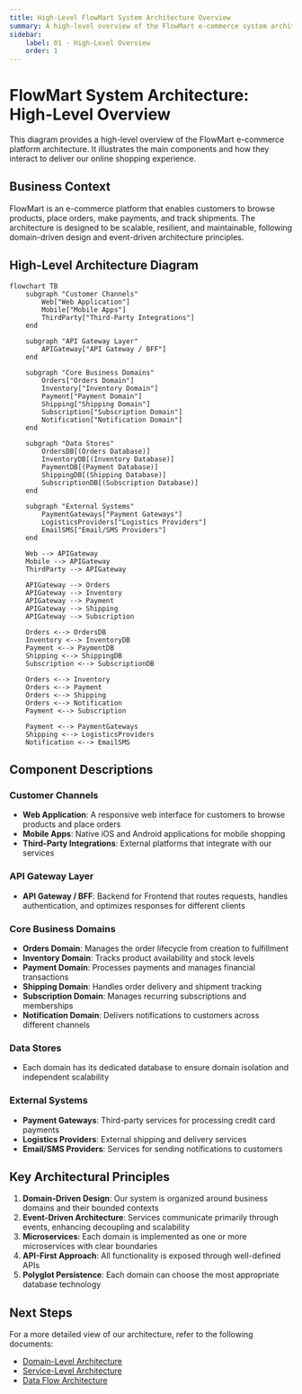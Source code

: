 ```yaml
---
title: High-Level FlowMart System Architecture Overview
summary: A high-level overview of the FlowMart e-commerce system architecture
sidebar:
    label: 01 - High-Level Overview
    order: 1
---
```


# FlowMart System Architecture: High-Level Overview

This diagram provides a high-level overview of the FlowMart e-commerce platform architecture. It illustrates the main components and how they interact to deliver our online shopping experience.

## Business Context

FlowMart is an e-commerce platform that enables customers to browse products, place orders, make payments, and track shipments. The architecture is designed to be scalable, resilient, and maintainable, following domain-driven design and event-driven architecture principles.

## High-Level Architecture Diagram

```mermaid
flowchart TB
    subgraph "Customer Channels"
        Web["Web Application"]
        Mobile["Mobile Apps"]
        ThirdParty["Third-Party Integrations"]
    end

    subgraph "API Gateway Layer"
        APIGateway["API Gateway / BFF"]
    end

    subgraph "Core Business Domains"
        Orders["Orders Domain"]
        Inventory["Inventory Domain"]
        Payment["Payment Domain"]
        Shipping["Shipping Domain"]
        Subscription["Subscription Domain"]
        Notification["Notification Domain"]
    end

    subgraph "Data Stores"
        OrdersDB[(Orders Database)]
        InventoryDB[(Inventory Database)]
        PaymentDB[(Payment Database)]
        ShippingDB[(Shipping Database)]
        SubscriptionDB[(Subscription Database)]
    end

    subgraph "External Systems"
        PaymentGateways["Payment Gateways"]
        LogisticsProviders["Logistics Providers"]
        EmailSMS["Email/SMS Providers"]
    end

    Web --> APIGateway
    Mobile --> APIGateway
    ThirdParty --> APIGateway
    
    APIGateway --> Orders
    APIGateway --> Inventory
    APIGateway --> Payment
    APIGateway --> Shipping
    APIGateway --> Subscription
    
    Orders <--> OrdersDB
    Inventory <--> InventoryDB
    Payment <--> PaymentDB
    Shipping <--> ShippingDB
    Subscription <--> SubscriptionDB
    
    Orders <--> Inventory
    Orders <--> Payment
    Orders <--> Shipping
    Orders <--> Notification
    Payment <--> Subscription
    
    Payment <--> PaymentGateways
    Shipping <--> LogisticsProviders
    Notification <--> EmailSMS
```

## Component Descriptions

### Customer Channels
- **Web Application**: A responsive web interface for customers to browse products and place orders
- **Mobile Apps**: Native iOS and Android applications for mobile shopping
- **Third-Party Integrations**: External platforms that integrate with our services

### API Gateway Layer
- **API Gateway / BFF**: Backend for Frontend that routes requests, handles authentication, and optimizes responses for different clients

### Core Business Domains
- **Orders Domain**: Manages the order lifecycle from creation to fulfillment
- **Inventory Domain**: Tracks product availability and stock levels
- **Payment Domain**: Processes payments and manages financial transactions
- **Shipping Domain**: Handles order delivery and shipment tracking
- **Subscription Domain**: Manages recurring subscriptions and memberships
- **Notification Domain**: Delivers notifications to customers across different channels

### Data Stores
- Each domain has its dedicated database to ensure domain isolation and independent scalability

### External Systems
- **Payment Gateways**: Third-party services for processing credit card payments
- **Logistics Providers**: External shipping and delivery services
- **Email/SMS Providers**: Services for sending notifications to customers

## Key Architectural Principles

1. **Domain-Driven Design**: Our system is organized around business domains and their bounded contexts
2. **Event-Driven Architecture**: Services communicate primarily through events, enhancing decoupling and scalability
3. **Microservices**: Each domain is implemented as one or more microservices with clear boundaries
4. **API-First Approach**: All functionality is exposed through well-defined APIs
5. **Polyglot Persistence**: Each domain can choose the most appropriate database technology

## Next Steps

For a more detailed view of our architecture, refer to the following documents:
- [Domain-Level Architecture](./02-domain-level-architecture.mdx)
- [Service-Level Architecture](./03-service-level-architecture.mdx)
- [Data Flow Architecture](./04-data-flow-architecture.mdx) 